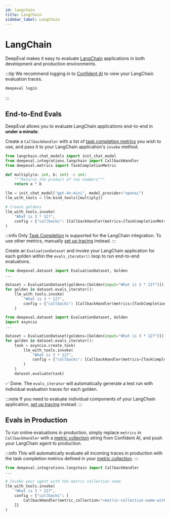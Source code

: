 ```yaml
---
id: langchain
title: LangChain
sidebar_label: LangChain
---
```



# LangChain

DeepEval makes it easy to evaluate [LangChain](https://www.langchain.com/) applications in both development and production environments.

:::tip
We recommend logging in to [Confident AI](https://app.confident-ai.com) to view your LangChain evaluation traces.

```bash
deepeval login
```

:::

## End-to-End Evals

DeepEval allows you to evaluate LangChain applications end-to-end in **under a minute**.

<Timeline>

<TimelineItem title="Configure LangChain">

Create a `CallbackHandler` with a list of [task completion metrics](/docs/metrics-task-completion) you wish to use, and pass it to your LangChain application's `invoke` method.

```python title="main.py" showLineNumbers {2,15}
from langchain.chat_models import init_chat_model
from deepeval.integrations.langchain import CallbackHandler
from deepeval.metrics import TaskCompletionMetric

def multiply(a: int, b: int) -> int:
    """Returns the product of two numbers"""
    return a * b

llm = init_chat_model("gpt-4o-mini", model_provider="openai")
llm_with_tools = llm.bind_tools([multiply])

# Create goldens
llm_with_tools.invoke(
    "What is 3 * 12?",
    config = {"callbacks": [CallbackHandler(metrics=[TaskCompletionMetric(task="multiplication")])]}
)
```

:::info
Only [Task Completion](/docs/metrics-task-completion) is supported for the LangChain integration. To use other metrics, manually [set up tracing](/docs/evaluation-llm-tracing) instead.
:::

</TimelineItem>
<TimelineItem title="Run evaluations">

Create an `EvaluationDataset` and invoke your LangChain application for each golden within the `evals_iterator()` loop to run end-to-end evaluations.

<Tabs groupId="langgraph">
<TabItem value="synchronous" label="Synchronous">

```python title="main.py" showLineNumbers {5}
from deepeval.dataset import EvaluationDataset, Golden
...

dataset = EvaluationDataset(goldens=[Golden(input="What is 3 * 12?")])
for golden in dataset.evals_iterator():
    llm_with_tools.invoke(
        "What is 3 * 12?",
        config = {"callbacks": [CallbackHandler(metrics=[TaskCompletionMetric()])]}
    )
```

</TabItem>
  <TabItem value="asynchronous" label="Asynchronous">

```python title="main.py" showLineNumbers {6}
from deepeval.dataset import EvaluationDataset, Golden
import asyncio
...

dataset = EvaluationDataset(goldens=[Golden(input="What is 3 * 12?")])
for golden in dataset.evals_iterator():
    task = asyncio.create_task(
        llm_with_tools.invoke(
            "What is 3 * 12?",
            config = {"callbacks": [CallbackHandler(metrics=[TaskCompletionMetric()])]}
        )
    )
    dataset.evaluate(task)
```

</TabItem>
</Tabs>

✅ Done. The `evals_iterator` will automatically generate a test run with individual evaluation traces for each golden.

</TimelineItem>

</Timeline>

:::note
If you need to evaluate individual components of your LangChain application, [set up tracing](/docs/evaluation-llm-tracing) instead.
:::

## Evals in Production

To run online evaluations in production, simply replace `metrics` in `CallbackHandler` with a [metric collection](https://documentation.confident-ai.com/docs/llm-tracing/evaluations#online-evaluations) string from Confident AI, and push your LangChain agent to production.

:::info
This will automatically evaluate all incoming traces in production with the task completion metrics defined in your [metric collection](https://documentation.confident-ai.com/docs/llm-tracing/evaluations#online-evaluations).
:::

```python filename="main.py" showLineNumbers {8}
from deepeval.integrations.langchain import CallbackHandler
...

# Invoke your agent with the metric collection name
llm_with_tools.invoke(
    "What is 3 * 12?",
    config = {"callbacks": [
        CallbackHandler(metric_collection="<metric-collection-name-with-task-completion>")
    ]}
)
```
